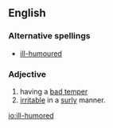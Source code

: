 ==English==
===Alternative spellings===
*[[ill-humoured]]
===Adjective===
{{en-adj}}
# having a [[bad temper]]
# [[irritable]] in a [[surly]] manner.

[[io:ill-humored]]